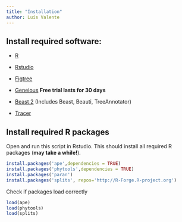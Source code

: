```yaml
---
title: "Installation"
author: Luís Valente
---
```


## Install required software:

-   [R](https://www.r-project.org)

-   [Rstudio](https://posit.co)

-   [Figtree](https://github.com/rambaut/figtree/releases)

-   [Geneious](https://manage.geneious.com/free-trial) **Free trial lasts for 30 days**

-   [Beast 2](https://www.beast2.org) (Includes Beast, Beauti, TreeAnnotator)

-   [Tracer](https://github.com/beast-dev/tracer/releases/tag/v1.7.2 )



## Install required R packages

Open and run this script in Rstudio. This should install all required R packages (**may take a while!**).

```r
install.packages('ape',dependencies = TRUE)
install.packages('phytools',dependencies = TRUE)
install.packages('paran')
install.packages('splits', repos='http://R-Forge.R-project.org')
```

Check if packages load correctly

```r
load(ape)
load(phytools)
load(splits)
```


